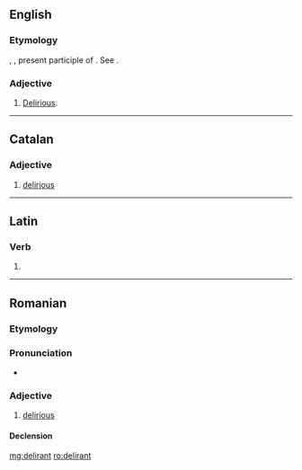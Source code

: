 {{also|délirant}}
==English==

===Etymology===
{{etyl|la}} {{lena}} {{term|delirans|dēlīrāns|lang=la}}, {{term|delirantis|dēlīrantis|lang=la}}, present participle of {{term|deliro|dēlīrō|lang=la}}. See {{term|delirium|lang=en}}.

===Adjective===
{{en-adj}}

# {{obsolete}} [[delirious|Delirious]].
#: {{rfquotek|Owen}}

{{Webster 1913}}

----

==Catalan==

===Adjective===
{{ca-adj|mf}}

# [[delirious]]

----

==Latin==

===Verb===
{{la-verb-form|dēlīrant}}

# {{conjugation of|deliro|dēlīrō|3|p|pres|act|ind|lang=la}}

----

==Romanian==

===Etymology===
{{etyl|fr|ro}} {{term|délirant|lang=fr}}

===Pronunciation===
* {{IPA|[deliˈrant]|lang=ro}}

===Adjective===
{{ro-adj|4}}

# [[delirious]]

====Declension====
{{ro-adj-4|mpl=deliranți}}

[[mg:delirant]]
[[ro:delirant]]